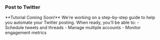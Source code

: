 ### Post to Twitter

<Warning>
  **Tutorial Coming Soon!** We're working on a step-by-step guide to help you automate your Twitter posting.
</Warning>

<Card>
  When ready, you'll be able to:
  - Schedule tweets and threads
  - Manage multiple accounts
  - Monitor engagement metrics
</Card>
